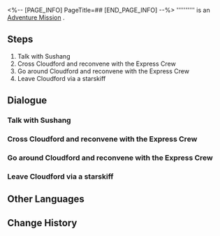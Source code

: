 <%-- [PAGE_INFO]
PageTitle=##
[END_PAGE_INFO] --%>
{{Stub|Dialogue, characters, and location(s)}}
{{Mission Infobox
|id            = 1020403
|title         = 
|image         = Mission .png
|type          = Adventure
|event_name    = 
|chapter       = 
|requirements  = [[Trailblaze Mission]] ''[[Stars Spun, Prescience Sprung]]'' completed
|summary       = <!--official mission summary from Fate's Atlas-->
|characters    = <!--characters that appear in this mission-->
|startLocation = <!--location as it intially appears on the mission screen-->
|world         = <!--i.e. Penacony-->
|area          = <!--i.e. A Child's Dream-->
|prev          = 
|next          = 
|exp           = 
|credits       = 
|stellarJade   = 
|other         = 
}}
'''''''''' is an [[Adventure Mission]]<!--in [world]-->.

==Steps==
# Talk with Sushang
# Cross Cloudford and reconvene with the Express Crew
# Go around Cloudford and reconvene with the Express Crew
# Leave Cloudford via a starskiff

<!--
==Gameplay Notes==

--><!--
==Trial Character==

-->
==Dialogue==
{{Stub Dialogue}}
{{Dialogue Start}}
:{{tx}}
{{Dialogue End}}

===Talk with Sushang===
{{Mission Description|type=adventure|location=<!--to be added-->|update|Suddenly, your connection with Dan Heng is restored. After some simple pleasantries, you impatiently ask him about his adventure...}}
{{Dialogue Start}}
:{{tx}}
{{Dialogue End}}

===Cross Cloudford and reconvene with the Express Crew===
{{Mission Description|type=adventure|location=<!--to be added-->|update|Suddenly, your connection with Dan Heng is restored. After some simple pleasantries, you impatiently ask him about his adventure...}}
{{Dialogue Start}}
:{{tx}}
{{Dialogue End}}

===Go around Cloudford and reconvene with the Express Crew===
{{Mission Description|type=adventure|location=<!--to be added-->|update|Suddenly, your connection with Dan Heng is restored. After some simple pleasantries, you impatiently ask him about his adventure...}}
{{Dialogue Start}}
:{{tx}}
{{Dialogue End}}

===Leave Cloudford via a starskiff===
{{Mission Description|type=adventure|location=<!--to be added-->|update|Suddenly, your connection with Dan Heng is restored. After some simple pleasantries, you impatiently ask him about his adventure...}}
{{Dialogue Start}}
:{{tx}}
{{Dialogue End}}

==Other Languages==
{{Other Languages
|en   = 
|zhs  = 
|zht  = 
|ja   = 
|ko   = 
|es   = 
|fr   = 
|ru   = 
|th   = 
|vi   = 
|de   = 
|id   = 
|pt   = 
}}

==Change History==
{{Change History|1.0}}
